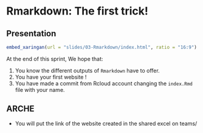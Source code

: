 # Rmarkdown: The first trick!

## Presentation


```r
embed_xaringan(url = "slides/03-Rmarkdown/index.html", ratio = "16:9")
```

At the end of this sprint, We hope that: 

1. You know the different outputs of `Rmarkdown` have to offer. 
2. You have your first website !
3. You have made a commit from Rcloud account changing the `index.Rmd` file with your name.
 




## ARCHE

- You will put the link of the website created in the shared excel on teams/


